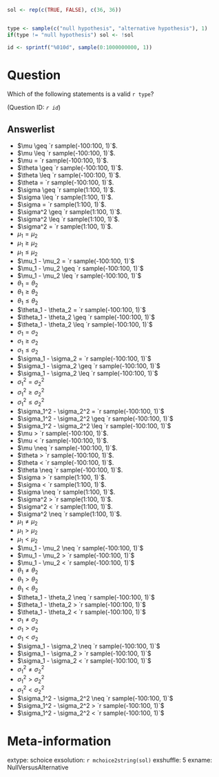 ```r

sol <- rep(c(TRUE, FALSE), c(36, 36))


type <- sample(c("null hypothesis", "alternative hypothesis"), 1)
if(type != "null hypothesis") sol <- !sol

id <- sprintf("%010d", sample(0:1000000000, 1))

```

Question
========
Which of the following statements is a valid `r type`?

(Question ID: *`r id`*)

Answerlist
------------
* $\mu \geq `r sample(-100:100, 1)`$.
* $\mu \leq `r sample(-100:100, 1)`$.
* $\mu = `r sample(-100:100, 1)`$.
* $\theta \geq `r sample(-100:100, 1)`$.
* $\theta \leq `r sample(-100:100, 1)`$.
* $\theta = `r sample(-100:100, 1)`$.
* $\sigma \geq `r sample(1:100, 1)`$.
* $\sigma \leq `r sample(1:100, 1)`$.
* $\sigma = `r sample(1:100, 1)`$.
* $\sigma^2 \geq `r sample(1:100, 1)`$.
* $\sigma^2 \leq `r sample(1:100, 1)`$.
* $\sigma^2 = `r sample(1:100, 1)`$.
* $\mu_1 = \mu_2$
* $\mu_1 \geq \mu_2$
* $\mu_1 \leq \mu_2$
* $\mu_1 - \mu_2 = `r sample(-100:100, 1)`$
* $\mu_1 - \mu_2 \geq `r sample(-100:100, 1)`$
* $\mu_1 - \mu_2 \leq `r sample(-100:100, 1)`$
* $\theta_1 = \theta_2$
* $\theta_1 \geq \theta_2$
* $\theta_1 \leq \theta_2$
* $\theta_1 - \theta_2 = `r sample(-100:100, 1)`$
* $\theta_1 - \theta_2 \geq `r sample(-100:100, 1)`$
* $\theta_1 - \theta_2 \leq `r sample(-100:100, 1)`$
* $\sigma_1 = \sigma_2$
* $\sigma_1 \geq \sigma_2$
* $\sigma_1 \leq \sigma_2$
* $\sigma_1 - \sigma_2 = `r sample(-100:100, 1)`$
* $\sigma_1 - \sigma_2 \geq `r sample(-100:100, 1)`$
* $\sigma_1 - \sigma_2 \leq `r sample(-100:100, 1)`$
* $\sigma_1^2 = \sigma_2^2$
* $\sigma_1^2 \geq \sigma_2^2$
* $\sigma_1^2 \leq \sigma_2^2$
* $\sigma_1^2 - \sigma_2^2 = `r sample(-100:100, 1)`$
* $\sigma_1^2 - \sigma_2^2 \geq `r sample(-100:100, 1)`$
* $\sigma_1^2 - \sigma_2^2 \leq `r sample(-100:100, 1)`$
* $\mu > `r sample(-100:100, 1)`$.
* $\mu < `r sample(-100:100, 1)`$.
* $\mu \neq `r sample(-100:100, 1)`$.
* $\theta > `r sample(-100:100, 1)`$.
* $\theta < `r sample(-100:100, 1)`$.
* $\theta \neq `r sample(-100:100, 1)`$.
* $\sigma > `r sample(1:100, 1)`$.
* $\sigma < `r sample(1:100, 1)`$.
* $\sigma \neq `r sample(1:100, 1)`$.
* $\sigma^2 > `r sample(1:100, 1)`$.
* $\sigma^2 < `r sample(1:100, 1)`$.
* $\sigma^2 \neq `r sample(1:100, 1)`$.
* $\mu_1 \neq \mu_2$
* $\mu_1 > \mu_2$
* $\mu_1 < \mu_2$
* $\mu_1 - \mu_2 \neq `r sample(-100:100, 1)`$
* $\mu_1 - \mu_2 > `r sample(-100:100, 1)`$
* $\mu_1 - \mu_2 < `r sample(-100:100, 1)`$
* $\theta_1 \neq \theta_2$
* $\theta_1 > \theta_2$
* $\theta_1 < \theta_2$
* $\theta_1 - \theta_2 \neq `r sample(-100:100, 1)`$
* $\theta_1 - \theta_2 > `r sample(-100:100, 1)`$
* $\theta_1 - \theta_2 < `r sample(-100:100, 1)`$
* $\sigma_1 \neq \sigma_2$
* $\sigma_1 > \sigma_2$
* $\sigma_1 < \sigma_2$
* $\sigma_1 - \sigma_2 \neq `r sample(-100:100, 1)`$
* $\sigma_1 - \sigma_2 > `r sample(-100:100, 1)`$
* $\sigma_1 - \sigma_2 < `r sample(-100:100, 1)`$
* $\sigma_1^2 \neq \sigma_2^2$
* $\sigma_1^2 > \sigma_2^2$
* $\sigma_1^2 < \sigma_2^2$
* $\sigma_1^2 - \sigma_2^2 \neq `r sample(-100:100, 1)`$
* $\sigma_1^2 - \sigma_2^2 > `r sample(-100:100, 1)`$
* $\sigma_1^2 - \sigma_2^2 < `r sample(-100:100, 1)`$

Meta-information
================
extype: schoice
exsolution: `r mchoice2string(sol)`
exshuffle: 5
exname: NullVersusAlternative